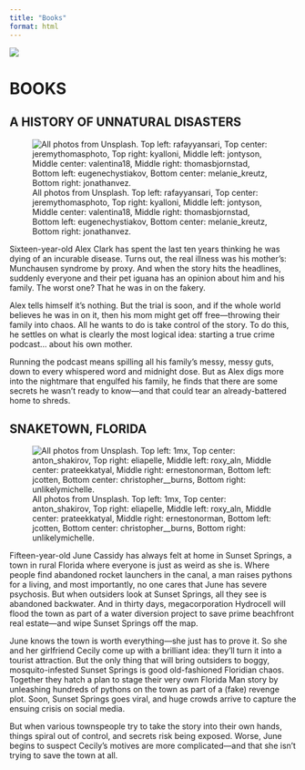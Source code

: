 ```yaml
---
title: "Books"
format: html
---
```


::: column-screen
![](./images/banner.jpg)
:::

# BOOKS

## A HISTORY OF UNNATURAL DISASTERS

![All photos from Unsplash. Top left: rafayyansari, Top center: jeremythomasphoto, Top right: kyalloni, Middle left: jontyson, Middle center: valentina18, Middle right: thomasbjornstad, Bottom left: eugenechystiakov, Bottom center: melanie_kreutz, Bottom right: jonathanvez.](./images/moodboard_podcast.jpg){fig-alt="Image is a moodboard consisting of nine square pictures arranged in a three by three pattern. Top left: A boy in a shadowed room, throwing open a window to let in a ray of brilliant light. Top center: Red, green, yellow, and pink leaves. Top right: A boy at a desk late at night, only lit by a single lamp, poring over a mess of notes. Middle left: An array of newspapers. Middle center: Black on white text that reads, STILL FCKED UP. Middle right: A silhouette of a person blanketed by silver smoke. Bottom left: Two hands holding each other, dressed in shadows. Bottom center: Brown boots on a verdant green forest floor, sprouts and leaves pushing up through the soil, dead leaves scattered among them. Bottom right: A silver microphone."}

Sixteen-year-old Alex Clark has spent the last ten years thinking he was dying of an incurable disease. Turns out, the real illness was his mother’s: Munchausen syndrome by proxy. And when the story hits the headlines, suddenly everyone and their pet iguana has an opinion about him and his family. The worst one? That he was in on the fakery.

Alex tells himself it’s nothing. But the trial is soon, and if the whole world believes he was in on it, then his mom might get off free—throwing their family into chaos. All he wants to do is take control of the story. To do this, he settles on what is clearly the most logical idea: starting a true crime podcast… about his own mother.

Running the podcast means spilling all his family’s messy, messy guts, down to every whispered word and midnight dose. But as Alex digs more into the nightmare that engulfed his family, he finds that there are some secrets he wasn’t ready to know—and that could tear an already-battered home to shreds.

## SNAKETOWN, FLORIDA

![All photos from Unsplash. Top left: 1mx, Top center: anton_shakirov, Top right: eliapelle, Middle left: roxy_aln, Middle center: prateekkatyal, Middle right: ernestonorman, Bottom left: jcotten, Bottom center: christopher\_\_burns, Bottom right: unlikelymichelle.](./images/moodboard_snaketown.jpg){fig-alt="Moodboard of nine square pictures arranged in a three by three pattern. Top left: Sunset on a beach, viewed through sunglasses in an orange haze. Top center: A woman in a veil, which obscures her face. Sunlight illuminates the orange background. Top right: A shadow of a woman surrounded by fire. Middle left: A close-up of a girl with dark eyes and hair, her expression resolute. Middle center: A neon sign shaped like a comment bubble. Inside the bubble is a heart icon and the number “0”. Middle right: The top of a palm tree. Bottom left: A speckled red and orange snake curled around a camera. Bottom center: Close-up of flames. Bottom right: A shadowed hand obscuring a square of light pouring in from a window."}

Fifteen-year-old June Cassidy has always felt at home in Sunset Springs, a town in rural Florida where everyone is just as weird as she is. Where people find abandoned rocket launchers in the canal, a man raises pythons for a living, and most importantly, no one cares that June has severe psychosis. But when outsiders look at Sunset Springs, all they see is abandoned backwater. And in thirty days, megacorporation Hydrocell will flood the town as part of a water diversion project to save prime beachfront real estate—and wipe Sunset Springs off the map.

June knows the town is worth everything—she just has to prove it. So she and her girlfriend Cecily come up with a brilliant idea: they’ll turn it into a tourist attraction. But the only thing that will bring outsiders to boggy, mosquito-infested Sunset Springs is good old-fashioned Floridian chaos. Together they hatch a plan to stage their very own Florida Man story by unleashing hundreds of pythons on the town as part of a (fake) revenge plot. Soon, Sunset Springs goes viral, and huge crowds arrive to capture the ensuing crisis on social media.

But when various townspeople try to take the story into their own hands, things spiral out of control, and secrets risk being exposed. Worse, June begins to suspect Cecily’s motives are more complicated—and that she isn’t trying to save the town at all.
